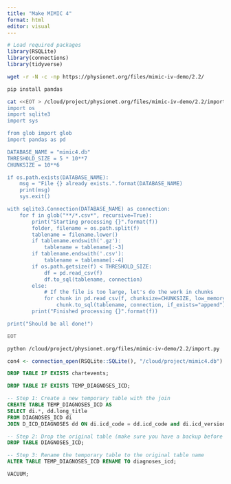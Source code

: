 ```yaml
---
title: "Make MIMIC 4"
format: html
editor: visual
---
```


```r
# Load required packages
library(RSQLite)
library(connections)
library(tidyverse)
```

```bash
wget -r -N -c -np https://physionet.org/files/mimic-iv-demo/2.2/
```

```bash
pip install pandas
```

```bash
cat <<EOT > /cloud/project/physionet.org/files/mimic-iv-demo/2.2/import.py
import os
import sqlite3
import sys

from glob import glob
import pandas as pd

DATABASE_NAME = "mimic4.db"
THRESHOLD_SIZE = 5 * 10**7
CHUNKSIZE = 10**6

if os.path.exists(DATABASE_NAME):
    msg = "File {} already exists.".format(DATABASE_NAME)
    print(msg)
    sys.exit()

with sqlite3.Connection(DATABASE_NAME) as connection:
    for f in glob("**/*.csv*", recursive=True):
        print("Starting processing {}".format(f))
        folder, filename = os.path.split(f)
        tablename = filename.lower()
        if tablename.endswith('.gz'):
            tablename = tablename[:-3]
        if tablename.endswith('.csv'):
            tablename = tablename[:-4]
        if os.path.getsize(f) < THRESHOLD_SIZE:
            df = pd.read_csv(f)
            df.to_sql(tablename, connection)
        else:
            # If the file is too large, let's do the work in chunks
            for chunk in pd.read_csv(f, chunksize=CHUNKSIZE, low_memory=False):
                chunk.to_sql(tablename, connection, if_exists="append")
        print("Finished processing {}".format(f))

print("Should be all done!")

EOT
```

```bash
python /cloud/project/physionet.org/files/mimic-iv-demo/2.2/import.py
```

```r
con4 <- connection_open(RSQLite::SQLite(), "/cloud/project/mimic4.db")
```

```sql
DROP TABLE IF EXISTS chartevents;
```

```sql
DROP TABLE IF EXISTS TEMP_DIAGNOSES_ICD;
```


```sql
-- Step 1: Create a new temporary table with the join
CREATE TABLE TEMP_DIAGNOSES_ICD AS
SELECT di.*, dd.long_title
FROM DIAGNOSES_ICD di
JOIN D_ICD_DIAGNOSES dd ON di.icd_code = dd.icd_code and di.icd_version = dd.icd_version;
```

```sql
-- Step 2: Drop the original table (make sure you have a backup before doing this!)
DROP TABLE DIAGNOSES_ICD;
```


```sql
-- Step 3: Rename the temporary table to the original table name
ALTER TABLE TEMP_DIAGNOSES_ICD RENAME TO diagnoses_icd;

```

```sql
VACUUM;
```
